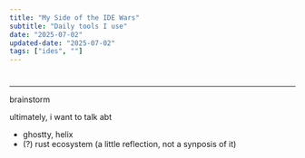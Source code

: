 ```yaml
---
title: "My Side of the IDE Wars"
subtitle: "Daily tools I use"
date: "2025-07-02"
updated-date: "2025-07-02"
tags: ["ides", ""]
---
```


# 



---
brainstorm

ultimately, i want to talk abt
- ghostty, helix
- (?) rust ecosystem (a little reflection, not a synposis of it)

